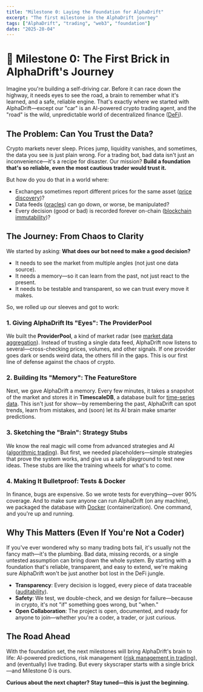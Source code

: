 ```yaml
---
title: "Milestone 0: Laying the Foundation for AlphaDrift"
excerpt: "The first milestone in the AlphaDrift journey"
tags: ["AlphaDrift", "trading", "web3", "foundation"]
date: "2025-28-04"
---
```


# 🚀 Milestone 0: The First Brick in AlphaDrift's Journey

Imagine you're building a self-driving car. Before it can race down the highway, it needs eyes to see the road, a brain to remember what it's learned, and a safe, reliable engine. That's exactly where we started with AlphaDrift—except our "car" is an AI-powered crypto trading agent, and the "road" is the wild, unpredictable world of decentralized finance ([DeFi](https://en.wikipedia.org/wiki/Decentralized_finance)).

## The Problem: Can You Trust the Data?

Crypto markets never sleep. Prices jump, liquidity vanishes, and sometimes, the data you see is just plain wrong. For a trading bot, bad data isn't just an inconvenience—it's a recipe for disaster. Our mission? **Build a foundation that's so reliable, even the most cautious trader would trust it.**

But how do you do that in a world where:
- Exchanges sometimes report different prices for the same asset ([price discovery](https://www.investopedia.com/terms/p/pricediscovery.asp))?
- Data feeds ([oracles](https://chain.link/education/blockchain-oracles)) can go down, or worse, be manipulated?
- Every decision (good or bad) is recorded forever on-chain ([blockchain immutability](https://www.investopedia.com/terms/b/blockchain.asp))?

## The Journey: From Chaos to Clarity

We started by asking: **What does our bot need to make a good decision?**

- It needs to see the market from multiple angles (not just one data source).
- It needs a memory—so it can learn from the past, not just react to the present.
- It needs to be testable and transparent, so we can trust every move it makes.

So, we rolled up our sleeves and got to work:

### 1. Giving AlphaDrift Its "Eyes": The ProviderPool

We built the **ProviderPool**, a kind of market radar (see [market data aggregation](https://www.investopedia.com/terms/m/market-data.asp)). Instead of trusting a single data feed, AlphaDrift now listens to several—cross-checking prices, volumes, and other signals. If one provider goes dark or sends weird data, the others fill in the gaps. This is our first line of defense against the chaos of crypto.

### 2. Building Its "Memory": The FeatureStore

Next, we gave AlphaDrift a memory. Every few minutes, it takes a snapshot of the market and stores it in **TimescaleDB**, a database built for [time-series data](https://en.wikipedia.org/wiki/Time_series_database). This isn't just for show—by remembering the past, AlphaDrift can spot trends, learn from mistakes, and (soon) let its AI brain make smarter predictions.

### 3. Sketching the "Brain": Strategy Stubs

We know the real magic will come from advanced strategies and AI ([algorithmic trading](https://www.investopedia.com/terms/a/algorithmictrading.asp)). But first, we needed placeholders—simple strategies that prove the system works, and give us a safe playground to test new ideas. These stubs are like the training wheels for what's to come.

### 4. Making It Bulletproof: Tests & Docker

In finance, bugs are expensive. So we wrote tests for everything—over 90% coverage. And to make sure anyone can run AlphaDrift (on any machine), we packaged the database with <a href="https://www.docker.com/resources/what-container/" target="_blank">Docker</a> (containerization). One command, and you're up and running.

## Why This Matters (Even If You're Not a Coder)

If you've ever wondered why so many trading bots fail, it's usually not the fancy math—it's the plumbing. Bad data, missing records, or a single untested assumption can bring down the whole system. By starting with a foundation that's reliable, transparent, and easy to extend, we're making sure AlphaDrift won't be just another bot lost in the DeFi jungle.

- **Transparency**: Every decision is logged, every piece of data traceable ([auditability](https://en.wikipedia.org/wiki/Audit_trail)).
- **Safety**: We test, we double-check, and we design for failure—because in crypto, it's not "if" something goes wrong, but "when."
- **Open Collaboration**: The project is open, documented, and ready for anyone to join—whether you're a coder, a trader, or just curious.

## The Road Ahead

With the foundation set, the next milestones will bring AlphaDrift's brain to life: AI-powered predictions, risk management ([risk management in trading](https://www.investopedia.com/terms/r/riskmanagement.asp)), and (eventually) live trading. But every skyscraper starts with a single brick—and Milestone 0 is ours.

**Curious about the next chapter? Stay tuned—this is just the beginning.**
